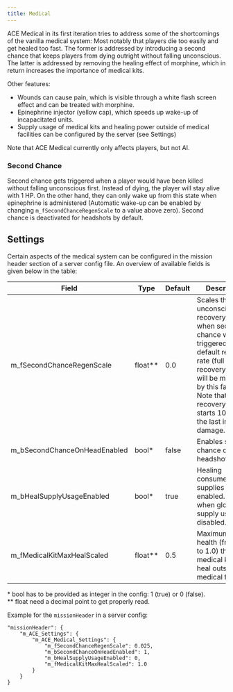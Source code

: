 ```yaml
---
title: Medical
---
```


ACE Medical in its first iteration tries to address some of the shortcomings of the vanilla medical system: Most notably that players die too easily and get healed too fast. The former is addressed by introducing a second chance that keeps players from dying outright without falling unconscious. The latter is addressed by removing the healing effect of morphine, which in return increases the importance of medical kits.

Other features:
- Wounds can cause pain, which is visible through a white flash screen effect and can be treated with morphine.
- Epinephrine injector (yellow cap), which speeds up wake-up of incapacitated units.
- Supply usage of medical kits and healing power outside of medical facilities can be configured by the server (see Settings)

Note that ACE Medical currently only affects players, but not AI.

### Second Chance

Second chance gets triggered when a player would have been killed without falling unconscious first. Instead of dying, the player will stay alive with 1 HP. On the other hand, they can only wake up from this state when epinephrine is administered (Automatic wake-up can be enabled by changing `m_fSecondChanceRegenScale` to a value above zero). Second chance is deactivated for headshots by default.

## Settings

Certain aspects of the medical system can be configured in the mission header section of a server config file. An overview of available fields is given below in the table:

| Field                        | Type    | Default | Description                                                                                          |
| ---------------------------- | ------- | ------- | ---------------------------------------------------------------------------------------------------- |
| m_fSecondChanceRegenScale    | float** | 0.0     | Scales the unconsciousness recovery rate when second chance was triggered. The default recovery rate (full recovery in 20 s) will be multiplied by this factor. Note that recovery only starts 10 s after the last incoming damage. |
| m_bSecondChanceOnHeadEnabled | bool*   | false   | Enables second chance on headshots.                                                                  |
| m_bHealSupplyUsageEnabled    | bool*   | true    | Healing consumes supplies when enabled. Ignored when global supply usage is disabled.                |
| m_fMedicalKitMaxHealScaled   | float** | 0.5     | Maximum scaled health (from 0.0 to 1.0) that a medical kit can heal outside of medical facilities.   |

\* bool has to be provided as integer in the config: 1 (true) or 0 (false).<br>
\*\* float need a decimal point to get properly read.

Example for the `missionHeader` in a server config:
```
"missionHeader": {
    "m_ACE_Settings": {
        "m_ACE_Medical_Settings": {
            "m_fSecondChanceRegenScale": 0.025,
            "m_bSecondChanceOnHeadEnabled": 1,
            "m_bHealSupplyUsageEnabled": 0,
            "m_fMedicalKitMaxHealScaled": 1.0
        }
    }
}
```
